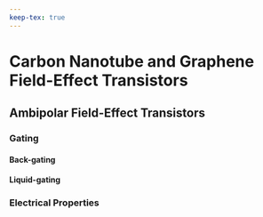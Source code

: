 ```yaml
---
keep-tex: true
---
```


# Carbon Nanotube and Graphene Field-Effect Transistors

## Ambipolar Field-Effect Transistors

### Gating

#### Back-gating {.unnumbered}

#### Liquid-gating {.unnumbered}

### Electrical Properties





